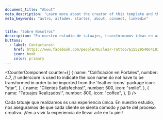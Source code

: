 ```yaml
---
document_title: "About"
meta_description: "Learn more about the creator of this template and the services provided."
meta_keywords: "astro, alfadev, starter, about, connect, linkedin"


title: "Sobre Nosotros"
description: "En nuestro estudio de tatuajes, transformamos ideas en arte. Cada diseño es una obra única hecha con pasión, precisión y un profundo respeto por el cuerpo humano como lienzo. Nos especializamos en crear tatuajes que cuenten historias y dejen una huella duradera."
buttons:
  - label: Contactanos!
    href: https://www.facebook.com/people/Nuclear-Tattoo/61552954064103/?_rdr
    icon: book
    color: primary
---
```


<CounterComponent
  counter={[
    {
      name: "Calificación en Portales",
      number: 4.7,
      // underscore is used to indicate the icon name do not have to be transformed in order to be imported from the 'feather-icons' package
      icon: "star",
    },
    {
      name: "Clientes Satisfechos!",
      number: 500,
      icon: "smile",
    },
    {
      name: "Tatuajes Realizados!",
      number: 800,
      icon: "coffee",
    },
  ]}
/>

<p class="text-text-disabled text-sm text-center mt-4">Cada tatuaje que realizamos es una experiencia única. En nuestro estudio, nos aseguramos de que cada cliente se sienta cómodo y parte del proceso creativo. ¡Ven a vivir la experiencia de llevar arte en tu piel!</p>
<br/>
